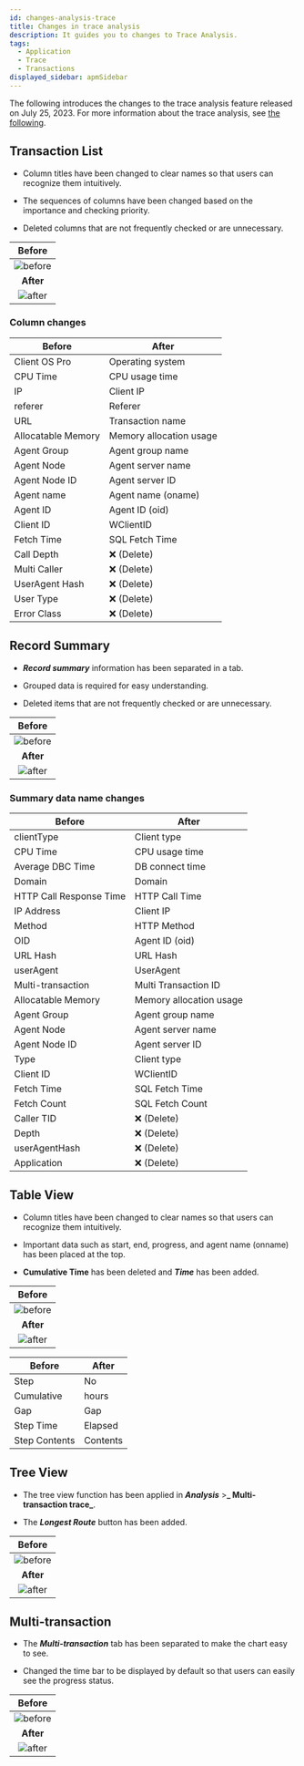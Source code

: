 ```yaml
---
id: changes-analysis-trace
title: Changes in trace analysis
description: It guides you to changes to Trace Analysis.
tags:
  - Application
  - Trace
  - Transactions
displayed_sidebar: apmSidebar
---
```


The following introduces the changes to the trace analysis feature released on July 25, 2023. For more information about the trace analysis, see [the following](../java/dashboard-hitmap-trace).

## Transaction List

-   Column titles have been changed to clear names so that users can recognize them intuitively.

-   The sequences of columns have been changed based on the importance and checking priority.

-   Deleted columns that are not frequently checked or are unnecessary.

|                            Before                           |
| :---------------------------------------------------------: |
| ![before](/img/changes/changes-transaction-list-before.png) |
|                          **After**                          |
|  ![after](/img/changes/changes-transaction-list-after.png)  |

### Column changes

| Before                  | After                      |
| ----------------------- | -------------------------- |
| Client OS Pro           | Operating system           |
| CPU Time                | CPU usage time             |
| IP                      | Client IP                  |
| referer                 | Referer                    |
| URL                     | Transaction name           |
| Allocatable Memory      | Memory allocation usage    |
| Agent Group             | Agent group name           |
| Agent Node              | Agent server name          |
| Agent Node ID           | Agent server ID            |
| Agent name              | Agent name (oname)         |
| Agent ID                | Agent ID (oid)             |
| Client ID               | WClientID                  |
| Fetch Time              | SQL Fetch Time             |
| Call Depth              | ❌ (Delete)                 |
| Multi Caller            | ❌ (Delete)                 |
| UserAgent Hash          | ❌ (Delete)                 |
| User Type               | ❌ (Delete)                 |
| Error Class             | ❌ (Delete)                 |

## Record Summary

-   **_Record summary_** information has been separated in a tab.

-   Grouped data is required for easy understanding.

-   Deleted items that are not frequently checked or are unnecessary.

|                             Before                             |
| :------------------------------------------------------------: |
| ![before](/img/changes/changes-transaction-summary-before.png) |
|                            **After**                           |
|  ![after](/img/changes/changes-transaction-summary-after.png)  |

### Summary data name changes

| Before                     | After                   |
| -------------------------- | ----------------------- |
| clientType                 | Client type             |
| CPU Time                   | CPU usage time          |
| Average DBC Time           | DB connect time         |
| Domain                     | Domain                  |
| HTTP Call Response Time    | HTTP Call Time          |
| IP Address                 | Client IP               |
| Method                     | HTTP Method             |
| OID                        | Agent ID (oid)          |
| URL Hash                   | URL Hash                |
| userAgent                  | UserAgent               |
| Multi-transaction          | Multi Transaction ID    |
| Allocatable Memory         | Memory allocation usage |
| Agent Group                | Agent group name        |
| Agent Node                 | Agent server name       |
| Agent Node ID              | Agent server ID         |
| Type                       | Client type             |
| Client ID                  | WClientID               |
| Fetch Time                 | SQL Fetch Time          |
| Fetch Count                | SQL Fetch Count         |
| Caller TID                 | ❌ (Delete)              |
| Depth                      | ❌ (Delete)              |
| userAgentHash              | ❌ (Delete)              |
| Application                | ❌ (Delete)              |

## Table View

-   Column titles have been changed to clear names so that users can recognize them intuitively.

-   Important data such as start, end, progress, and agent name (onname) has been placed at the top.

-   **Cumulative Time** has been deleted and **_Time_** has been added.

|                               Before                              |
| :---------------------------------------------------------------: |
| ![before](/img/changes/changes-transaction-table-view-before.png) |
|                             **After**                             |
|  ![after](/img/changes/changes-transaction-table-view-after.png)  |

| Before         | After       |
| -------------- | ----------- |
| Step           | No          |
| Cumulative     | hours       |
| Gap            | Gap         |
| Step Time      | Elapsed     |
| Step Contents  | Contents    |

## Tree View

-   The tree view function has been applied in **_Analysis_** >**_ Multi-transaction trace_**.

-   The **_Longest Route_** button has been added.

|                              Before                              |
| :--------------------------------------------------------------: |
| ![before](/img/changes/changes-transaction-tree-view-before.png) |
|                             **After**                            |
|  ![after](/img/changes/changes-transaction-tree-view-after.png)  |

## Multi-transaction

-   The **_Multi-transaction_** tab has been separated to make the chart easy to see.

-   Changed the time bar to be displayed by default so that users can easily see the progress status.

|                              Before                             |
| :-------------------------------------------------------------: |
| ![before](/img/changes/changes-transaction-multi-tx-before.png) |
|                            **After**                            |
|  ![after](/img/changes/changes-transaction-multi-tx-after.png)  |
